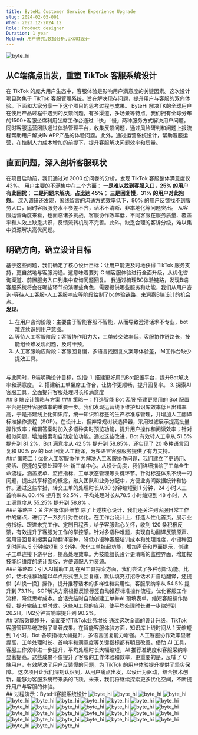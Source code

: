 ```yaml
---
title: ByteHi Customer Service Experience Upgrade
slug: 2024-02-05-001
When: 2023.12-2024.12
Role: Product designer
Duration: 1 year 
Method: 用户研究,数据分析,UX&UI设计
---
```


<Image src="/byte_hi/byte_hi.001.png" alt="byte_hi" className="mb-6 rounded-lg" />

## 从C端痛点出发，重塑 TikTok 客服系统设计
在 TikTok 的庞大用户生态中，客服体验是影响用户满意度的关键因素。这次设计项目聚焦于 TikTok 客服管理系统，旨在解决现存问题，提升用户与客服的双向体验。下面和大家分享一下这个项目的思考过程与成果。
ByteHi 解决TK的全球用户在使用产品过程中遇到的反馈问题，有多渠道，多场景等特点。我们拥有全球分布的1500+客服坐席利用坐席工作台通过「快」「慢」两种服务方式解决用户问题。同时客服运营团队通过体验管理平台，收集反馈问题，通过风险研判和问题上报流程帮助用户解决IN APP产品的体验问题。此外，通过运营系统设计，帮助客服运营，在控制人力成本增加的前提下，提升客服解决问题效率和质量。
<br />
## 直面问题，深入剖析客服现状
在项目启动前，我们通过对 2000 份问卷的分析，发现 TikTok 客服整体满意度仅 43%。
用户主要的不满集中在三个方面：
**一是难以找到客服入口，25% 的用户有此困扰**；
**二是问题未解决，占比达 45%**；
**三是回复慢，31% 的用户对此抱怨**。
深入调研还发现，离线留言的沟通方式效率低下，80% 的用户反馈找不到服务入口，同时客服服务水平参差不齐，话术不清晰、非本地化等问题突出。
从客服运营角度来看，也面临诸多挑战。客服协作效率低，不同客服在服务质量、覆盖率和人效上缺乏共识，反馈流转机制不完善。此外，缺乏合理的客诉分级，难以集中资源解决高优问题。
<br />
## 明确方向，确立设计目标
基于这些问题，我们确定了核心设计目标：让用户能更及时地获得 TikTok 服务支持，更自然地与客服沟通。这意味着要对 C 端客服体验进行全面升级，从优化咨询渠道、前置服务入口到集中查询问题回复。
我通过梳理BC体验链路，发现B端客服系统将会在哪些环节扮演哪些角色，需要提供哪些服务和功能，我们从用户咨询-等待人工客服-人工客服响应等阶段绘制了bc体验链路，来洞察B端设计的机会点。
<br />
**发现:**
1. 在用户咨询阶段：主要由于智能客服不智能，从而导致澄清话术不专业，bot难连续识别用户意图。
2. 等待人工客服阶段：客服协作阻力大，工单转交效率低，客服协作链路长，技能组长难发现问题，及时干预。
3. 人工客服响应阶段：客服回复慢，多语言找回复文案等体验差，IM工作台缺少提效工具。
<br />
与此同时，B端明确设计目标，包括:
1. 搭建更好用的Bot配置平台，提升Bot解决率和满意度。 
2. 搭建新工单坐席工作台，让协作更顺畅，提升回复率。
3. 探索AI客服工具，全面提升客服处理时长和满意度
<br />
## B 端设计策略与方案
### 策略一：打造智能 Bot 客服
搭建更易用的 Bot 配置平台是提升客服效率的重要一步。我们发现运营线下维护知识库效率低且出错率高，于是搭建线上化知识库，统一知识和标签的生产标准与管理，并增加人工翻译标准操作流程（SOP）。在设计上，摒弃常规树状选择器，采用过滤展示提高批量操作效率；编辑答案时加入多语种实时预览功能，提升用户操作和阅读效率；针对相似问题，增加搜索和自动定位功能。通过这些改进，Bot 有效转人工率从 51.5% 提升到 81.2%，Bot 满意度从 42.5% 提升到 58.85%，还实现了 20 多种语言回复和 80% pv 的 bot 回复人工翻译，为多语言客服服务提供了有力支持。
<br />
### 策略二：优化人工客服协作
为解决人工客服协作问题，我们建立了更通用、灵活、便捷的反馈处理平台-新工单中心。从设计角度，我们详细描绘了工单全生命流程，涵盖接单、监控指标、工单状态管理等关键环节。针对标签体系不统一的问题，提出共享标签的概念，融入团队和业务分配中，方便业务间数据统计和协作。通过这些举措，转交工单的处理时长从30 分钟缩短到 1 分钟，24 小时人工首响率从 80.4% 提升到 92.5%，平均处理时长从78.5 小时缩短到 48 小时，人工满意度从 55.25% 提升到 58.8% 。
<br />
### 策略三：关注客服体验细节
除了上述核心设计，我们还关注到客服日常工作中的痛点，进行了一系列针对性优化。在工作台设计上，打造人性化首页，展示业务指标、跟进未完工作、定制日程表，给予客服贴心关怀，收到 120 条积极反馈，有效提升了客服对工作的掌控感。针对多语种难题，实现自动翻译反馈原声、常用语回复和搜索自动翻译语种，降低小语种客服培训成本和处理难度，小语种回复时间从 5 分钟缩短到 3 分钟。优化工单挂起功能，增加声音和界面提示，创建子工单连接下游平台，提高处理效率。为技能组长设计更清晰的监控界面，增加按技能组维度的统计面板，方便调配人力资源。
<br />
### 策略四：引入AI辅助工具
在AI工具探索方面，我们尝试了多种创新功能。比如，话术推荐功能以单点形式嵌入回复框，默认填充打招呼话术并自动翻译，还提供【AI换一换】操作，提升推荐话术的多样性和实用性，客服采纳率从 54.5% 提升到 73.1%。SOP解决方案根据反馈标签自动推荐标准操作流程，优化客服工作流程，降低思考成本。会话完结时自动创建工单并AI 预填表单，缩短客服操作路径，提升完结工单时效。这些AI工具的应用，使平均处理时长进一步缩短到 26.2H，IM2分钟首响率提升到 90.2%。
<br />
## 客服效能提升，全面支持TikTok业务增长
通过这次全面的设计升级，TikTok 客服管理系统取得了显著成果。在智能客服体验方面，知识库上线时间从 1 天缩短到 1 小时，Bot 各项指标大幅提升，多语言回复能力增强。人工客服协作效率显著提高，工单处理时长、首响率和满意度等关键指标都有明显改善。借助 AI 工具，客服工作效率进一步提升，平均处理时长大幅缩短，AI 推荐准确度和客服采纳率显著提高。这些成果不仅提升了客服的工作体验和效率，更重要的是，反哺了 C 端用户，有效解决了用户反馈慢的问题，为 TikTok 的用户体验提升提供了坚实保障。
这次项目让我们深刻认识到，从用户痛点出发，以设计为驱动，结合技术创新，能够为客服系统带来质的飞跃。未来，我们将继续探索更多优化空间，不断提升用户与客服的体验。
<br />
## 过程演示：ByteHi客服系统设计
<Image src="/byte_hi/byte_hi.002.png" alt="byte_hi" className="my-6 rounded-lg" />
<Image src="/byte_hi/byte_hi.003.png" alt="byte_hi" className="my-6 rounded-lg" />
<Image src="/byte_hi/byte_hi.004.png" alt="byte_hi" className="my-6 rounded-lg" />
<Image src="/byte_hi/byte_hi.005.png" alt="byte_hi" className="my-6 rounded-lg" />
<Image src="/byte_hi/byte_hi.006.png" alt="byte_hi" className="my-6 rounded-lg" />
<Image src="/byte_hi/byte_hi.007.png" alt="byte_hi" className="my-6 rounded-lg" />
<Image src="/byte_hi/byte_hi.008.png" alt="byte_hi" className="my-6 rounded-lg" />
<Image src="/byte_hi/byte_hi.009.png" alt="byte_hi" className="my-6 rounded-lg" />
<Image src="/byte_hi/byte_hi.010.png" alt="byte_hi" className="my-6 rounded-lg" />
<Image src="/byte_hi/byte_hi.011.png" alt="byte_hi" className="my-6 rounded-lg" />
<Image src="/byte_hi/byte_hi.013.png" alt="byte_hi" className="my-6 rounded-lg" />
<Image src="/byte_hi/byte_hi.014.png" alt="byte_hi" className="my-6 rounded-lg" />
<Image src="/byte_hi/byte_hi.015.png" alt="byte_hi" className="my-6 rounded-lg" />
<Image src="/byte_hi/byte_hi.016.png" alt="byte_hi" className="my-6 rounded-lg" />
<Image src="/byte_hi/byte_hi.017.png" alt="byte_hi" className="my-6 rounded-lg" />
<Image src="/byte_hi/byte_hi.018.png" alt="byte_hi" className="my-6 rounded-lg" />
<Image src="/byte_hi/byte_hi.019.png" alt="byte_hi" className="my-6 rounded-lg" />
<Image src="/byte_hi/byte_hi.020.png" alt="byte_hi" className="my-6 rounded-lg" />
<Image src="/byte_hi/byte_hi.021.png" alt="byte_hi" className="my-6 rounded-lg" />
<Image src="/byte_hi/byte_hi.022.png" alt="byte_hi" className="my-6 rounded-lg" />
<Image src="/byte_hi/byte_hi.023.png" alt="byte_hi" className="my-6 rounded-lg" />
<Image src="/byte_hi/byte_hi.024.png" alt="byte_hi" className="my-6 rounded-lg" />
<Image src="/byte_hi/byte_hi.025.png" alt="byte_hi" className="my-6 rounded-lg" />
<Image src="/byte_hi/byte_hi.026.png" alt="byte_hi" className="my-6 rounded-lg" />
<Image src="/byte_hi/byte_hi.027.png" alt="byte_hi" className="my-6 rounded-lg" />
<Image src="/byte_hi/byte_hi.029.png" alt="byte_hi" className="my-6 rounded-lg" />
<Image src="/byte_hi/byte_hi.030.png" alt="byte_hi" className="my-6 rounded-lg" />
<Image src="/byte_hi/byte_hi.031.png" alt="byte_hi" className="my-6 rounded-lg" />
<Image src="/byte_hi/byte_hi.032.png" alt="byte_hi" className="my-6 rounded-lg" />
<Image src="/byte_hi/byte_hi.033.png" alt="byte_hi" className="my-6 rounded-lg" />
<Image src="/byte_hi/byte_hi.034.png" alt="byte_hi" className="my-6 rounded-lg" />
<Image src="/byte_hi/byte_hi.035.png" alt="byte_hi" className="my-6 rounded-lg" />
<Image src="/byte_hi/byte_hi.036.png" alt="byte_hi" className="my-6 rounded-lg" />
<Image src="/byte_hi/byte_hi.037.png" alt="byte_hi" className="my-6 rounded-lg" />
<Image src="/byte_hi/byte_hi.038.png" alt="byte_hi" className="my-6 rounded-lg" />
